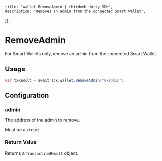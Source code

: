 
	title: "wallet.RemoveAdmin | thirdweb Unity SDK",
	description: "Removes an admin from the connected Smart Wallet",
});

# RemoveAdmin

For Smart Wallets only, remove an admin from the connected Smart Wallet.

## Usage

```csharp
var txResult = await sdk.wallet.RemoveAdmin("0xadmin");
```

## Configuration

### admin

The address of the admin to remove.

Must be a `string`.

### Return Value

Returns a `TransactionResult` object.
